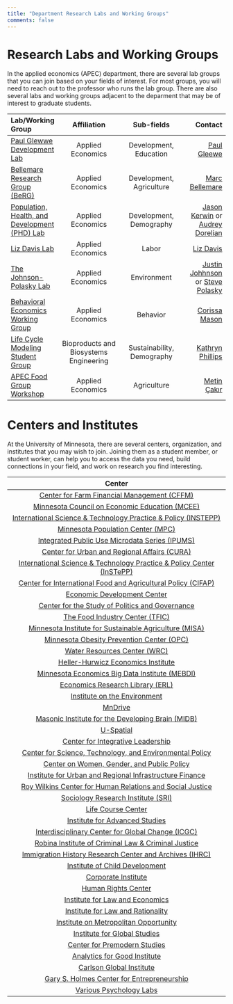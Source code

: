 ```yaml
---
title: "Department Research Labs and Working Groups"
comments: false
---
```



# Research Labs and Working Groups

In the applied economics (APEC) department, there are several lab groups that you can join based on your fields of interest. 
For most groups, you will need to reach out to the professor who runs the lab group. 
There are also several labs and working groups adjacent to the deparment that may be of interest to graduate students. 


| **Lab/Working Group**   | **Affiliation** | **Sub-fields** | **Contact** | 
| :---        |    :----:   |    :----:   |    ---: |
| [Paul Glewwe Development Lab](https://apec.umn.edu/people/paul-glewwe)       |   Applied Economics    |    Development, Education    |   [Paul Gleewe](https://apec.umn.edu/people/paul-glewwe)  |
| [Bellemare Research Group (BeRG)](http://marcfbellemare.com/wordpress/graduate-student-supervision)       |   Applied Economics    |    Development, Agriculture    |   [Marc Bellemare](http://marcfbellemare.com/wordpress/about)  |
| [Population, Health, and Development (PHD) Lab](https://www.audreydorelien.com/lab)       |   Applied Economics    |    Development, Demography    |   [Jason Kerwin](https://jasonkerwin.com/) or [Audrey Dorelian](https://www.audreydorelien.com/lab)  |
| [Liz Davis Lab](https://apec.umn.edu/people/elizabeth-davis)       |   Applied Economics    |    Labor    |   [Liz Davis](https://apec.umn.edu/people/elizabeth-davis)  |
| [The Johnson-Polasky Lab](https://polaskylab.umn.edu/)       |   Applied Economics    |    Environment    |   [Justin Johhnson](https://johnsonpolaskylab.umn.edu/home/justin-johnson) or [Steve Polasky](https://apec.umn.edu/people/stephen-polasky) |
| [Behavioral Economics Working Group]()       |   Applied Economics    |    Behavior    |   [Corissa Mason](marso056@umn.edu) |
| [Life Cycle Modeling Student Group]()       |   Bioproducts and Biosystems Engineering    |    Sustainability, Demography    |   [Kathryn Phillips](phil0929@umn.edu)  |
| [APEC Food Group Workshop]()       |   Applied Economics    |    Agriculture   |   [Metin Çakır](mcakir@umn.edu)  |


<!-- | [EFROG]()       |   Applied Economics    |    Econometrics   |   [Thomas Durfee](durfe019@umn.edu)  | -->




# Centers and Institutes   

At the University of Minnesota, there are several centers, organization, and institutes that you may wish to join. 
Joining them as a student member, or student worker, can help you to access the data you need, build connections in your field, and work on research you find interesting. 


| **Center**   |  
| :----:       |  
| [Center for Farm Financial Management (CFFM)](https://www.cffm.umn.edu/) |
| [Minnesota Council on Economic Education (MCEE)](https://instepp.umn.edu/) |
| [International Science & Technology Practice & Policy (INSTEPP)](https://instepp.umn.edu/) |
| [Minnesota Population Center (MPC)](https://pop.umn.edu/)       |
| [Integrated Public Use Microdata Series (IPUMS)](https://www.ipums.org/)       | 
| [Center for Urban and Regional Affairs (CURA)](https://www.cura.umn.edu/) |
| [International Science & Technology Practice & Policy Center (InSTePP)](https://instepp.umn.edu/) |
| [Center for International Food and Agricultural Policy (CIFAP)](http://www.cifap.umn.edu/) |
| [Economic Development Center](https://extension.umn.edu/community-development/economic-development) | 
| [Center for the Study of Politics and Governance](https://www.hhh.umn.edu/research-centers/center-study-politics-and-governance) |
| [The Food Industry Center (TFIC)](https://foodindustrycenter.umn.edu/) |
| [Minnesota Institute for Sustainable Agriculture (MISA)](http://www.misa.umn.edu/) |
| [Minnesota Obesity Prevention Center (OPC)](http://www.opc.umn.edu/) |
| [Water Resources Center (WRC)](https://www.wrc.umn.edu/) |
| [Heller-Hurwicz Economics Institute](https://cla.umn.edu/heller-hurwicz) |
| [Minnesota Economics Big Data Institute (MEBDI)](https://cla.umn.edu/economics/research/research-centers/minnesota-economics-big-data-institute) |
| [Economics Research Library (ERL)](https://sites.google.com/umn.edu/theeconomicsresearchlibrary/home) |
| [Institute on the Environment](https://environment.umn.edu/) |
| [MnDrive](https://research.umn.edu/about-us/initiatives/mndrive) |
| [Masonic Institute for the Developing Brain (MIDB)](https://midb.umn.edu/) |
| [U-Spatial](https://rc.umn.edu/uspatial) |
| [Center for Integrative Leadership](https://leadership.umn.edu/) |
| [Center for Science, Technology, and Environmental Policy](https://www.hhh.umn.edu/cstep/center-science-technology-and-environmental-policy) |
| [Center on Women, Gender, and Public Policy](https://www.hhh.umn.edu/research-centers/center-women-gender-and-public-policy) |
| [Institute for Urban and Regional Infrastructure Finance](https://www.hhh.umn.edu/research-centers/institute-urban-and-regional-infrastructure-finance) |
| [Roy Wilkins Center for Human Relations and Social Justice](https://www.hhh.umn.edu/research-centers/roy-wilkins-center-human-relations-and-social-justice) | 
| [Sociology Research Institute (SRI)](https://cla.umn.edu/sociology/research-collaboration/sociology-research-institute-sri) |
| [Life Course Center](https://lcc.umn.edu/) |
| [Institute for Advanced Studies](https://ias.umn.edu/programs) |
| [Interdisciplinary Center for Global Change (ICGC)](http://www.icgc.umn.edu/) |
| [Robina Institute of Criminal Law & Criminal Justice](https://robinainstitute.umn.edu/) |
| [Immigration History Research Center and Archives (IHRC)](https://cla.umn.edu/ihrc) |
| [Institute of Child Development](http://www.cehd.umn.edu/icd/) |
| [Corporate Institute](https://law.umn.edu/corporate-institute) |
| [Human Rights Center](https://law.umn.edu/human-rights-center) |
| [Institute for Law and Economics](https://law.umn.edu/institute-law-economics) |
| [Institute for Law and Rationality](https://law.umn.edu/institute-law-rationality) |
| [Institute on Metropolitan Opportunity](https://law.umn.edu/institute-metropolitan-opportunity) |
| [Institute for Global Studies](https://cla.umn.edu/global-studies) |
| [Center for Premodern Studies](https://cla.umn.edu/premodern) |
| [Analytics for Good Institute](https://carlsonschool.umn.edu/centers-institutes/analytics-for-good) |
| [Carlson Global Institute](https://carlsonschool.umn.edu/centers-institutes/carlson-global-institute) |
| [Gary S. Holmes Center for Entrepreneurship](https://carlsonschool.umn.edu/centers-institutes/holmes-center) |
| [Various Psychology Labs](https://cla.umn.edu/psychology/research/research-labs) |